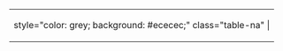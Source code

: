 <noinclude>
{|class="wikitable"
|-
|</noinclude>style="color: grey; background: #ececec;" class="table-na" | {{{1|<small>N/A</small>}}}<noinclude>
|}
